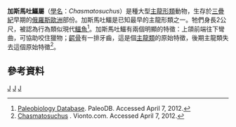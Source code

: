 {{Automatic taxobox
| taxon = Chasmatosuchus
| authority = Huene, 1940
| fossil_range = {{fossil_range|奥伦尼克阶}}
| image = Chasmatosuchus1DB.jpg
| type_species = '''俄羅斯加斯馬吐鱷<br>''Chasmatosuchus rossicus'''''
| type_species_authority = Huene, 1940
| subdivision_ranks = [[種|種]]
| subdivision =
*'''俄羅斯加斯馬吐鱷 ''C. rossicus''''' <br><small>Huene, 1940</small>
*'''''C. magnus''''' <small>Ochev, 1979</small>
*'''''C. vjushkovi''''' <small>Ochev, 1961</small>
}}

'''加斯馬吐鱷屬'''（[[學名|學名]]：''Chasmatosuchus''）是種大型[[主龍形類|主龍形類]]動物，生存於[[三疊紀|三疊紀]]早期的[[俄羅斯|俄羅斯]][[歐洲|歐洲]]部份。加斯馬吐鱷是已知最早的主龍形類之一。牠們身長2公尺，被認為行為類似現代[[鱷魚|鱷魚]]<ref>[http://paleodb.org/cgi-bin/bridge.pl?a=basicTaxonInfo&taxon_no=38221 Paleobiology Database]. PaleoDB. Accessed April 7, 2012.</ref>。加斯馬吐鱷有兩個明顯的特徵：上頜前端往下彎曲，可協助咬住獵物；[[齶骨|齶骨]]有一排牙齒，這是個[[主龍類|主龍類]]的原始特徵，後期主龍類失去這個原始特徵<ref>[http://en.vionto.com/show/me/Chasmatosuchus Chasmatosuchus] {{Wayback|url=http://en.vionto.com/show/me/Chasmatosuchus |date=20150518091601 }}. Vionto.com. Accessed April 7, 2012.</ref>。

==參考資料==
{{Reflist}}
{{主龍形下綱|B.}}
{{Taxonbar|from=Q2908986}}

[[Category:主龍形下綱|J]]
[[Category:三疊紀爬行動物|J]]
[[Category:1940年描述的分类群|J]]


{{Paleo-reptile-stub}}